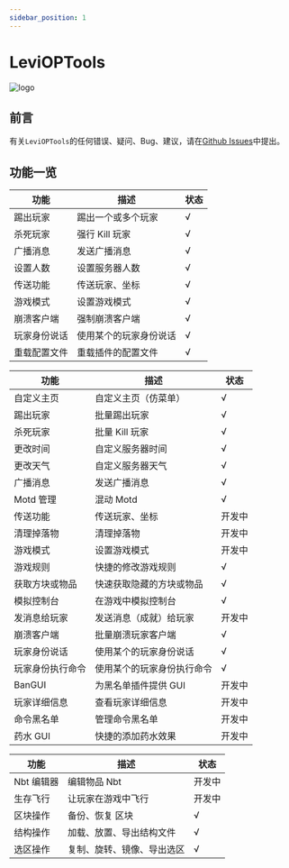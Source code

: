 ```yaml
---
sidebar_position: 1
---
```


# LeviOPTools

![logo](./img/logo.png)

## 前言

有关`LeviOPTools`的任何错误、疑问、Bug、建议，请在[Github Issues](https://github.com/engsr6982/LeviOPTools/issues)中提出。

## 功能一览


<Tabs>

<TabItem value="命令" label="🎯 命令" default>

| 功能         | 描述                   | 状态 |
| ------------ | ---------------------- | ---- |
| 踢出玩家     | 踢出一个或多个玩家     | √    |
| 杀死玩家     | 强行 Kill 玩家         | √    |
| 广播消息     | 发送广播消息           | √    |
| 设置人数     | 设置服务器人数         | √    |
| 传送功能     | 传送玩家、坐标         | √    |
| 游戏模式     | 设置游戏模式           | √    |
| 崩溃客户端   | 强制崩溃客户端         | √    |
| 玩家身份说话 | 使用某个的玩家身份说话 | √    |
| 重载配置文件 | 重载插件的配置文件     | √    |

</TabItem>

<TabItem value="GUI" label="📲 GUI">

| 功能             | 描述                       | 状态   |
| ---------------- | -------------------------- | ------ |
| 自定义主页       | 自定义主页（仿菜单）       | √      |
| 踢出玩家         | 批量踢出玩家               | √      |
| 杀死玩家         | 批量 Kill 玩家             | √      |
| 更改时间         | 自定义服务器时间           | √      |
| 更改天气         | 自定义服务器天气           | √      |
| 广播消息         | 发送广播消息               | √      |
| Motd 管理        | 混动 Motd                  | √      |
| 传送功能         | 传送玩家、坐标             | 开发中 |
| 清理掉落物       | 清理掉落物                 | 开发中 |
| 游戏模式         | 设置游戏模式               | 开发中 |
| 游戏规则         | 快捷的修改游戏规则         | √      |
| 获取方块或物品   | 快速获取隐藏的方块或物品   | √      |
| 模拟控制台       | 在游戏中模拟控制台         | √      |
| 发消息给玩家     | 发送消息（成就）给玩家     | 开发中 |
| 崩溃客户端       | 批量崩溃玩家客户端         | √      |
| 玩家身份说话     | 使用某个的玩家身份说话     | √      |
| 玩家身份执行命令 | 使用某个的玩家身份执行命令 | √      |
| BanGUI           | 为黑名单插件提供 GUI       | 开发中 |
| 玩家详细信息     | 查看玩家详细信息           | 开发中 |
| 命令黑名单       | 管理命令黑名单             | 开发中 |
| 药水 GUI         | 快捷的添加药水效果         | 开发中 |

</TabItem>

<TabItem value="Other" label="🧰 其他">

| 功能       | 描述                       | 状态   |
| ---------- | -------------------------- | ------ |
| Nbt 编辑器 | 编辑物品 Nbt               | 开发中 |
| 生存飞行   | 让玩家在游戏中飞行         | 开发中 |
| 区块操作   | 备份、恢复 区块            | √      |
| 结构操作   | 加载、放置、导出结构文件   | √      |
| 选区操作   | 复制、旋转、镜像、导出选区 | √      |

</TabItem>

</Tabs>
